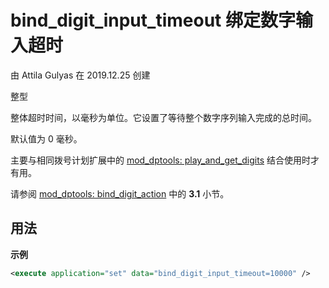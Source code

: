 # bind_digit_input_timeout 绑定数字输入超时

由 Attila Gulyas 在 2019.12.25 创建

整型

整体超时时间，以毫秒为单位。它设置了等待整个数字序列输入完成的总时间。

默认值为 0 毫秒。

主要与相同拨号计划扩展中的 [mod\_dptools: play\_and\_get\_digits](../FreeSWITCH-Explained/Modules/mod-dptools/6586933.mdx#about) 结合使用时才有用。

请参阅 [mod\_dptools: bind\_digit\_action](../FreeSWITCH-Explained/Modules/mod-dptools/6586414.mdx#0-about) 中的 **3.1** 小节。

## 用法

**示例**

```xml
<execute application="set" data="bind_digit_input_timeout=10000" />
```